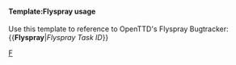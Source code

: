 <includeonly>{{en/GHIssue|{{{1}}}}}</includeonly><noinclude>
{{en/Flyspray|1}}
====Template:Flyspray usage====

{{en/Warning|Use [[Template/en/GHIssue|Template:GHIssue]] for new issues.}}

Use this template to reference to OpenTTD's Flyspray Bugtracker:
<nowiki>{{</nowiki>'''Flyspray'''|''Flyspray Task ID''<nowiki>}}</nowiki>
[[Category:en/Link Templates|F]]</noinclude>
